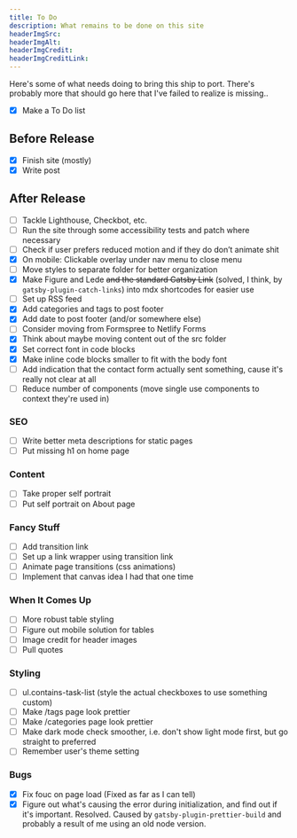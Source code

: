 ```yaml
---
title: To Do
description: What remains to be done on this site
headerImgSrc:
headerImgAlt:
headerImgCredit:
headerImgCreditLink:
---
```


Here's some of what needs doing to bring this ship to port. There's probably more that should go here that I've failed to realize is missing..

- [x] Make a To Do list

## Before Release

- [x] Finish site (mostly)
- [x] Write post

## After Release

- [ ] Tackle Lighthouse, Checkbot, etc.
- [ ] Run the site through some accessibility tests and patch where necessary
- [ ] Check if user prefers reduced motion and if they do don’t animate shit
- [x] On mobile: Clickable overlay under nav menu to close menu
- [ ] Move styles to separate folder for better organization
- [x] Make Figure and Lede ~~and the standard Gatsby Link~~ (solved, I think, by `gatsby-plugin-catch-links`) into mdx shortcodes for easier use
- [ ] Set up RSS feed
- [x] Add categories and tags to post footer
- [x] Add date to post footer (and/or somewhere else)
- [ ] Consider moving from Formspree to Netlify Forms
- [x] Think about maybe moving content out of the src folder
- [x] Set correct font in code blocks
- [x] Make inline code blocks smaller to fit with the body font
- [ ] Add indication that the contact form actually sent something, cause it's really not clear at all
- [ ] Reduce number of components (move single use components to context they're used in)

### SEO

- [ ] Write better meta descriptions for static pages
- [ ] Put missing h1 on home page

### Content

- [ ] Take proper self portrait
- [ ] Put self portrait on About page

### Fancy Stuff

- [ ] Add transition link
- [ ] Set up a link wrapper using transition link
- [ ] Animate page transitions (css animations)
- [ ] Implement that canvas idea I had that one time

### When It Comes Up

- [ ] More robust table styling
- [ ] Figure out mobile solution for tables
- [ ] Image credit for header images
- [ ] Pull quotes

### Styling

- [ ] ul.contains-task-list (style the actual checkboxes to use something custom)
- [ ] Make /tags page look prettier
- [ ] Make /categories page look prettier
- [ ] Make dark mode check smoother, i.e. don't show light mode first, but go straight to preferred
- [ ] Remember user's theme setting

### Bugs

- [x] Fix fouc on page load (Fixed as far as I can tell)
- [x] Figure out what's causing the error during initialization, and find out if it's important. Resolved. Caused by `gatsby-plugin-prettier-build` and probably a result of me using an old node version.
